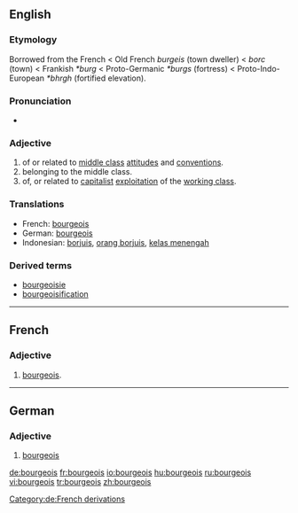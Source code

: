 ==English==

===Etymology===
Borrowed from the French < Old French ''burgeis'' (town dweller) < ''borc'' (town) < Frankish ''*burg'' < Proto-Germanic ''*burgs'' (fortress) < Proto-Indo-European ''*bhrgh'' (fortified elevation).

===Pronunciation===
*{{audio|en-uk-bourgeois.ogg|Audio (UK)}}

===Adjective===
{{en-adj}}

# of or related to [[middle class]] [[attitudes]] and [[conventions]].
# belonging to the middle class.
# of, or related to [[capitalist]] [[exploitation]] of the [[working class]].

===Translations===
{{rfc-level|Translations at L3+ (AutoFormat would have corrected level of Translations)}}
*French: [[bourgeois#French|bourgeois]]
*German: [[bourgeois#German|bourgeois]]
*Indonesian: [[borjuis]], [[orang borjuis]], [[kelas menengah]]

===Derived terms===
*[[bourgeoisie]]
*[[bourgeoisification]]

----

==French==

===Adjective===
{{fr-adj|mp=boureois}}

# [[bourgeois]].

----

==German==

===Adjective===
{{de-adj|comparative=bourgeoiser|superlative=bourgeoisesten}}

# [[bourgeois#English|bourgeois]]

[[Category:de:French derivations]]

[[de:bourgeois]]
[[fr:bourgeois]]
[[io:bourgeois]]
[[hu:bourgeois]]
[[ru:bourgeois]]
[[vi:bourgeois]]
[[tr:bourgeois]]
[[zh:bourgeois]]